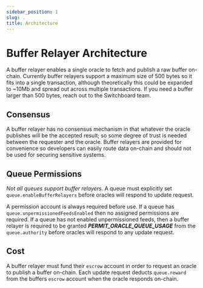 ```yaml
---
sidebar_position: 1
slug: .
title: Architecture
---
```


# Buffer Relayer Architecture

A buffer relayer enables a single oracle to fetch and publish a raw buffer on-chain. Currently buffer relayers support a maximum size of 500 bytes so it fits into a single transaction, although theoretically this could be expanded to ~10Mb and spread out across multiple transactions. If you need a buffer larger than 500 bytes, reach out to the Switchboard team.

## Consensus

A buffer relayer has no consensus mechanism in that whatever the oracle publishes will be the accepted result; so some degree of trust is needed between the requester and the oracle. Buffer relayers are provided for convenience so developers can easily route data on-chain and should not be used for securing sensitive systems.

## Queue Permissions

_Not all queues support buffer relayers._ A queue must explicitly set `queue.enableBufferRelayers` before oracles will respond to update request.

A permission account is always required before use. If a queue has `queue.unpermissionedFeedsEnabled` then no assigned permissions are required. If a queue has not enabled unpermissioned feeds, then a buffer relayer is required to be granted **_PERMIT_ORACLE_QUEUE_USAGE_** from the `queue.authority` before oracles will respond to any update request.

## Cost

A buffer relayer must fund their `escrow` account in order to request an oracle to publish a buffer on-chain. Each update request deducts `queue.reward` from the buffers `escrow` account when the oracle responds on-chain.

<!--



## Update Lifecycle

- `bufferRelayerOpenRound`
- `bufferRelayerSaveResult`

## Cost

## More Information
-->
